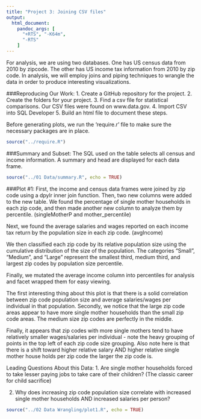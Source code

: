 ```yaml
---
title: "Project 3: Joining CSV files"
output:
  html_document:
    pandoc_args: [
      "+RTS", "-K64m",
      "-RTS"
    ]
---
```

For analysis, we are using two databases. One has US census data from 2010 by zipcode. The other has US income tax information from 2010 by zip code. In analysis, we will employ joins and piping techniques to wrangle the data in order to produce interesting visualizations.

###Reproducing Our Work:
1. Create a GitHub repository for the project.
2. Create the folders for your project.
3. Find a csv file for statistical comparisons. Our CSV files were found on www.data.gov.
4. Import CSV into SQL Developer
5. Build an html file to document these steps.

Before generating plots, we run the 'require.r' file to make sure the necessary packages are in place.
```r
source("../require.R")
```

###Summary and Subset:
The SQL used on the table selects all census and income information. A summary and head are displayed for each data frame.
```r
source("../01 Data/summary.R", echo = TRUE)
```

###Plot #1:
First, the income and census data frames were joined by zip code using a dpylr inner join function. Then, two new columns were added to the new table. We found the percentage of single mother households in each zip code, and then made another new column to analyze them by percentile. (singleMotherP and mother_percentile)

Next, we found the average salaries and wages reported on each income tax return by the population size in each zip code. (avgIncome)

We then classified each zip code by its relative population size using the cumulative distribution of the size of the population. The categories "Small", "Medium", and "Large" represent the smallest third, medium third, and largest zip codes by population size percentile.

Finally, we mutated the average income column into percentiles for analysis and facet wrapped them for easy viewing.

The first interesting thing about this plot is that there is a solid correlation between zip code population size and average salaries/wages per individual in that population. Secondly, we notice that the large zip code areas appear to have more single mother households than the small zip code areas. The medium size zip codes are perfectly in the middle. 

Finally, it appears that zip codes with more single mothers tend to have relatively smaller wages/salaries per individual - note the heavy grouping of points in the top left of each zip code size grouping. Also note here is that there is a shift toward higher relative salary AND higher relative single mother house holds per zip code the larger the zip code is. 

Leading Questions About this Data:
1. Are single mother households forced to take lesser paying jobs to take care of their children? (The classic career for child sacrifice)

2. Why does increasing zip code population size correlate with increased single mother households AND increased salaries per person?

```r
source("../02 Data Wrangling/plot1.R", echo = TRUE)
```